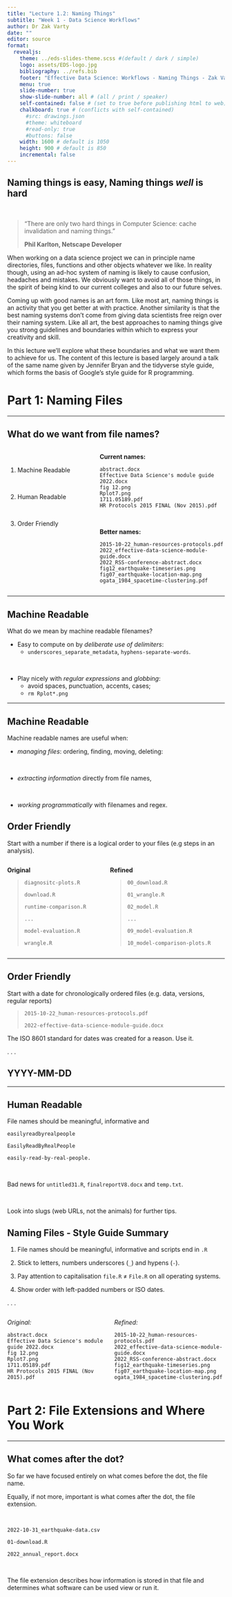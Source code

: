 ```yaml
---
title: "Lecture 1.2: Naming Things"
subtitle: "Week 1 - Data Science Workflows"
author: Dr Zak Varty
date: ""
editor: source
format:
  revealjs:
    theme: ../eds-slides-theme.scss #(default / dark / simple)
    logo: assets/EDS-logo.jpg
    bibliography: ../refs.bib
    footer: "Effective Data Science: Workflows - Naming Things - Zak Varty"
    menu: true
    slide-number: true
    show-slide-number: all # (all / print / speaker)
    self-contained: false # (set to true before publishing html to web)
    chalkboard: true # (conflicts with self-contained)
      #src: drawings.json
      #theme: whiteboard
      #read-only: true
      #buttons: false
    width: 1600 # default is 1050
    height: 900 # default is 850
    incremental: false
---
```


## Naming things is easy, Naming things _well_ is hard 

<br> 

> "There are only two hard things in Computer Science: cache invalidation and naming things."
>
> **Phil Karlton, Netscape Developer**

:::{.notes}
When working on a data science project we can in principle name directories, files, functions and other objects whatever we like. In reality though, using an ad-hoc system of naming is likely to cause confusion, headaches and mistakes. We obviously want to avoid all of those things, in the spirit of being kind to our current colleges and also to our future selves. 

Coming up with good names is an art form. Like most art, naming things is an activity that you get better at with practice. Another similarity is that the best naming systems don't come from giving data scientists free reign over their naming system. Like all art, the best approaches to naming things give you strong guidelines and boundaries within which to express your creativity and skill. 

In this lecture we'll explore what these boundaries and what we want them to achieve for us. The content of this lecture is based largely around a talk of the same name given by Jennifer Bryan and the tidyverse style guide, which forms the basis of Google's style guide for R programming.  
:::

<!-- ======================================================================= -->
# Part 1: Naming Files 
<!-- ======================================================================= -->

----------

## What do we want from file names? 

::::{.columns}

:::{.column width="40%"} 

<br>

 1. Machine Readable

<br>

 2. Human Readable
 
<br>

 3. Order Friendly
 
:::

:::{.column width="60%"}

**Current names:** <br>

```
abstract.docx
Effective Data Science's module guide 2022.docx 
fig 12.png
Rplot7.png
1711.05189.pdf
HR Protocols 2015 FINAL (Nov 2015).pdf
```
<br>

**Better names:** <br>

```
2015-10-22_human-resources-protocols.pdf
2022_effective-data-science-module-guide.docx
2022_RSS-conference-abstract.docx 
fig12_earthquake-timeseries.png 
fig07_earthquake-location-map.png
ogata_1984_spacetime-clustering.pdf
```
:::

::::

----------

## Machine Readable 

What do we mean by machine readable filenames? 

- Easy to compute on by _deliberate use of delimiters_:
  - `underscores_separate_metadata`,  `hyphens-separate-words`.

<br>

- Play nicely with _regular expressions_ and _globbing_: 
  - avoid spaces, punctuation, accents, cases;
  - `rm Rplot*.png`
  
----------

## Machine Readable

Machine readable names are useful when: 

- *managing files*: ordering, finding, moving, deleting: 

<br>

- *extracting information* directly from file names,

<br>

- *working programmatically* with filenames and regex.

## Order Friendly 

Start  with a number if there is a logical order to your files (e.g steps in an analysis).

::::{.columns}
:::{.column width="45%"}

**Original**

:::{.smaller}
> `diagnositc-plots.R`
>
> `download.R`
>
> `runtime-comparison.R`
>
> `...` 
> 
> `model-evaluation.R`
>
> `wrangle.R`
:::

:::

:::{.column width="55%"}
**Refined**

:::{.smaller}

> `00_download.R`
>
> `01_wrangle.R`
>
> `02_model.R`
>
> `...` 
> 
> `09_model-evaluation.R`
>
> `10_model-comparison-plots.R`

:::

:::

::::

----------

## Order Friendly 

Start with a date for chronologically ordered files (e.g. data, versions, regular reports) 

> `2015-10-22_human-resources-protocols.pdf`
>
> `2022-effective-data-science-module-guide.docx`



The ISO 8601 standard for dates was created for a reason. Use it.

. . . 

<h2 class="r-fit-text">YYYY-MM-DD</h2>


----------

## Human Readable 

File names should be meaningful, informative and 

```
easilyreadbyrealpeople

EasilyReadByRealPeople 

easily-read-by-real-people.
```

<br>

Bad news for `untitled31.R`, `finalreportV8.docx` and `temp.txt`.

<br>

Look into slugs (web URLs, not the animals) for further tips.



## Naming Files - Style Guide Summary

1. File names should be meaningful, informative and scripts end in `.R` 

2. Stick to letters, numbers underscores (` _ `) and hypens (` - `).

3. Pay attention to capitalisation `file.R` $\neq$ `File.R` on all operating systems.

4. Show order with left-padded numbers or ISO dates.

. . . 

::::{.columns}
:::{.column width="47%"}

*Original:*

```
abstract.docx
Effective Data Science's module guide 2022.docx 
fig 12.png
Rplot7.png
1711.05189.pdf
HR Protocols 2015 FINAL (Nov 2015).pdf
```

:::
:::{.column width="53%"}

*Refined:* 

```
2015-10-22_human-resources-protocols.pdf
2022_effective-data-science-module-guide.docx
2022_RSS-conference-abstract.docx 
fig12_earthquake-timeseries.png 
fig07_earthquake-location-map.png
ogata_1984_spacetime-clustering.pdf
```

:::
::::

# Part 2: File Extensions and Where You Work 

----------

## What comes after the dot?

So far we have focused entirely on what comes before the dot, the file name.

Equally, if not more, important is what comes after the dot, the file extension.

<br>

`2022-10-31_earthquake-data.csv`

`01-download.R`

`2022_annual_report.docx`

<br>

The file extension describes how information is stored in that file and determines what software can be used view or run it. 

<!-- This can have huge rammifications for the portability, reproducibility, version control and IDE compatibility of your work. -->





